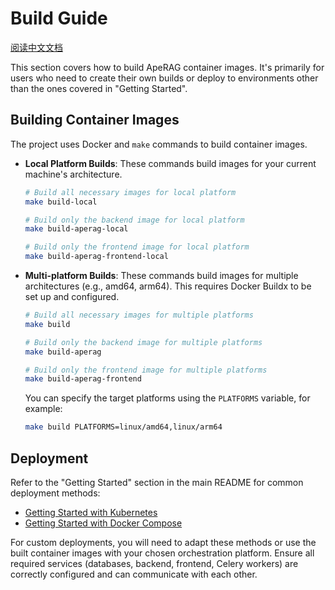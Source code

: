 # Build Guide

[阅读中文文档](build-docker-image-zh.md)

This section covers how to build ApeRAG container images. It's primarily for users who need to create their own builds or deploy to environments other than the ones covered in "Getting Started".

## Building Container Images

The project uses Docker and `make` commands to build container images.

*   **Local Platform Builds**:
    These commands build images for your current machine's architecture.
    ```bash
    # Build all necessary images for local platform
    make build-local

    # Build only the backend image for local platform
    make build-aperag-local

    # Build only the frontend image for local platform
    make build-aperag-frontend-local
    ```

*   **Multi-platform Builds**:
    These commands build images for multiple architectures (e.g., amd64, arm64). This requires Docker Buildx to be set up and configured.
    ```bash
    # Build all necessary images for multiple platforms
    make build

    # Build only the backend image for multiple platforms
    make build-aperag

    # Build only the frontend image for multiple platforms
    make build-aperag-frontend
    ```
    You can specify the target platforms using the `PLATFORMS` variable, for example:
    ```bash
    make build PLATFORMS=linux/amd64,linux/arm64
    ```

## Deployment

Refer to the "Getting Started" section in the main README for common deployment methods:
*   [Getting Started with Kubernetes](../README.md#getting-started-with-kubernetes)
*   [Getting Started with Docker Compose](../README.md#getting-started-with-docker-compose)

For custom deployments, you will need to adapt these methods or use the built container images with your chosen orchestration platform. Ensure all required services (databases, backend, frontend, Celery workers) are correctly configured and can communicate with each other. 